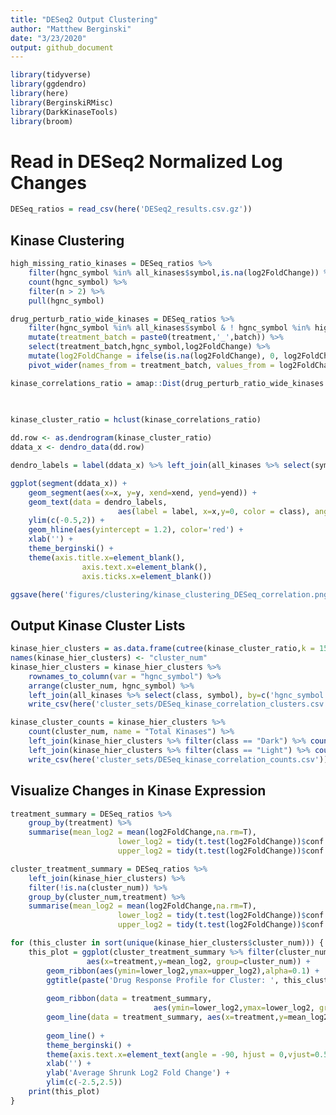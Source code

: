 ```yaml
---
title: "DESeq2 Output Clustering"
author: "Matthew Berginski"
date: "3/23/2020"
output: github_document
---
```


```r
library(tidyverse)
library(ggdendro)
library(here)
library(BerginskiRMisc)
library(DarkKinaseTools)
library(broom)
```

# Read in DESeq2 Normalized Log Changes

```r
DESeq_ratios = read_csv(here('DESeq2_results.csv.gz'))
```

## Kinase Clustering

```r
high_missing_ratio_kinases = DESeq_ratios %>%
	filter(hgnc_symbol %in% all_kinases$symbol,is.na(log2FoldChange)) %>%
	count(hgnc_symbol) %>%
	filter(n > 2) %>%
	pull(hgnc_symbol)

drug_perturb_ratio_wide_kinases = DESeq_ratios %>%
	filter(hgnc_symbol %in% all_kinases$symbol & ! hgnc_symbol %in% high_missing_ratio_kinases) %>%
	mutate(treatment_batch = paste0(treatment,'_',batch)) %>%
	select(treatment_batch,hgnc_symbol,log2FoldChange) %>%
	mutate(log2FoldChange = ifelse(is.na(log2FoldChange), 0, log2FoldChange)) %>%
	pivot_wider(names_from = treatment_batch, values_from = log2FoldChange)

kinase_correlations_ratio = amap::Dist(drug_perturb_ratio_wide_kinases %>% 
																			 	column_to_rownames(var = "hgnc_symbol"),
																			 method="correlation")

kinase_cluster_ratio = hclust(kinase_correlations_ratio)

dd.row <- as.dendrogram(kinase_cluster_ratio)
ddata_x <- dendro_data(dd.row)

dendro_labels = label(ddata_x) %>% left_join(all_kinases %>% select(symbol,class), by=c('label'='symbol'))

ggplot(segment(ddata_x)) +
	geom_segment(aes(x=x, y=y, xend=xend, yend=yend)) +
	geom_text(data = dendro_labels,
						aes(label = label, x=x,y=0, color = class), angle=90, hjust=1) +
	ylim(c(-0.5,2)) +
	geom_hline(aes(yintercept = 1.2), color='red') +
	xlab('') +
	theme_berginski() +
	theme(axis.title.x=element_blank(),
				axis.text.x=element_blank(),
				axis.ticks.x=element_blank())

ggsave(here('figures/clustering/kinase_clustering_DESeq_correlation.png'),width=80,limitsize = F)
```

## Output Kinase Cluster Lists

```r
kinase_hier_clusters = as.data.frame(cutree(kinase_cluster_ratio,k = 15))
names(kinase_hier_clusters) <- "cluster_num"
kinase_hier_clusters = kinase_hier_clusters %>%
	rownames_to_column(var = "hgnc_symbol") %>%
	arrange(cluster_num, hgnc_symbol) %>%
	left_join(all_kinases %>% select(class, symbol), by=c('hgnc_symbol'='symbol')) %>%
	write_csv(here('cluster_sets/DESeq_kinase_correlation_clusters.csv'))

kinase_cluster_counts = kinase_hier_clusters %>% 
	count(cluster_num, name = "Total Kinases") %>%
	left_join(kinase_hier_clusters %>% filter(class == "Dark") %>% count(cluster_num, name="Understudied Count")) %>%
	left_join(kinase_hier_clusters %>% filter(class == "Light") %>% count(cluster_num, name="Well Studied Count")) %>%
	write_csv(here('cluster_sets/DESeq_kinase_correlation_counts.csv'))
```

## Visualize Changes in Kinase Expression

```r
treatment_summary = DESeq_ratios %>% 
	group_by(treatment) %>%
	summarise(mean_log2 = mean(log2FoldChange,na.rm=T),
						lower_log2 = tidy(t.test(log2FoldChange))$conf.low,
						upper_log2 = tidy(t.test(log2FoldChange))$conf.high)

cluster_treatment_summary = DESeq_ratios %>% 
	left_join(kinase_hier_clusters) %>% 
	filter(!is.na(cluster_num)) %>%
	group_by(cluster_num,treatment) %>% 
	summarise(mean_log2 = mean(log2FoldChange,na.rm=T),
						lower_log2 = tidy(t.test(log2FoldChange))$conf.low,
						upper_log2 = tidy(t.test(log2FoldChange))$conf.high)

for (this_cluster in sort(unique(kinase_hier_clusters$cluster_num))) {
	this_plot = ggplot(cluster_treatment_summary %>% filter(cluster_num == this_cluster),
				 aes(x=treatment,y=mean_log2, group=cluster_num)) +
		geom_ribbon(aes(ymin=lower_log2,ymax=upper_log2),alpha=0.1) +
		ggtitle(paste('Drug Response Profile for Cluster: ', this_cluster)) +
		
		geom_ribbon(data = treatment_summary, 
								aes(ymin=lower_log2,ymax=lower_log2, group='overall'), color='blue',alpha=0.25) +
		geom_line(data = treatment_summary, aes(x=treatment,y=mean_log2, group='overall'), color='blue',alpha=0.5) +
		
		geom_line() +
		theme_berginski() +
		theme(axis.text.x=element_text(angle = -90, hjust = 0,vjust=0.5)) +
		xlab('') +
		ylab('Average Shrunk Log2 Fold Change') +
		ylim(c(-2.5,2.5))
	print(this_plot)
}
```